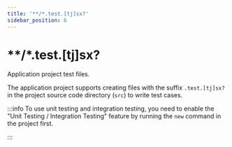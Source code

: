```yaml
---
title: '**/*.test.[tj]sx?'
sidebar_position: 6
---
```


# **/*.test.[tj]sx?

Application project test files.

The application project supports creating files with the suffix `.test.[tj]sx?` in the project source code directory (`src`) to write test cases.

:::info
To use unit testing and integration testing, you need to enable the "Unit Testing / Integration Testing" feature by running the `new` command in the project first.

:::
